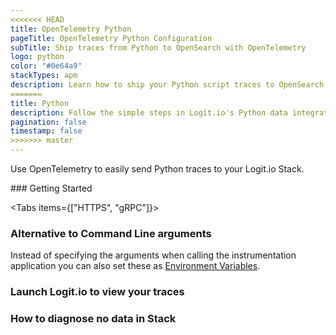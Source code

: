 ```yaml
---
<<<<<<< HEAD
title: OpenTelemetry Python
pageTitle: OpenTelemetry Python Configuration
subTitle: Ship traces from Python to OpenSearch with OpenTelemetry
logo: python
color: "#0e64a9"
stackTypes: apm
description: Learn how to ship your Python script traces to OpenSearch with our example configurations.
=======
title: Python
description: Follow the simple steps in Logit.io's Python data integrations to start shipping traces from Python to OpenSearch with OpenTelemetry.
pagination: false
timestamp: false
>>>>>>> master
---
```


Use OpenTelemetry to easily send Python traces to your Logit.io Stack.

<Steps>
  ### Getting Started

  <Tabs items={["HTTPS", "gRPC"]}>
  
  <Tab>
    <PythonOtlpExporterSettings protocol="http/protobuf" port="@opentelemetry.httpsPort" />
  </Tab>

  <Tab>
    <PythonOtlpExporterSettings protocol="grpc" port="@opentelemetry.grpcPort" />
  </Tab>

  </Tabs>

  ### Alternative to Command Line arguments

  Instead of specifying the arguments when calling the 
  instrumentation application you can also set these as 
  [Environment Variables](https://opentelemetry.io/docs/instrumentation/python/automatic/agent-config/#environment-variables).

  ### Launch Logit.io to view your traces

  <LaunchStack utmMedium="apm" utmCampaign="python" source="apm_python_grpc" />

  ### How to diagnose no data in Stack

  <DiagnoseNoData />
</Steps>